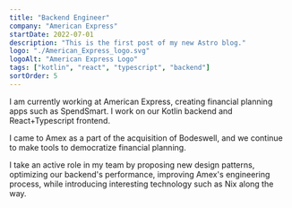 ```yaml
---
title: "Backend Engineer"
company: "American Express"
startDate: 2022-07-01
description: "This is the first post of my new Astro blog."
logo: "./American_Express_logo.svg"
logoAlt: "American Express Logo"
tags: ["kotlin", "react", "typescript", "backend"]
sortOrder: 5
---
```


I am currently working at American Express, creating financial planning apps
such as SpendSmart. I work on our Kotlin backend and React+Typescript frontend.

I came to Amex as a part of the acquisition of Bodeswell, and we continue to make
tools to democratize financial planning.

I take an active role in my team by proposing new design patterns, optimizing our
backend's performance, improving Amex's engineering process, while introducing interesting
technology such as Nix along the way.
